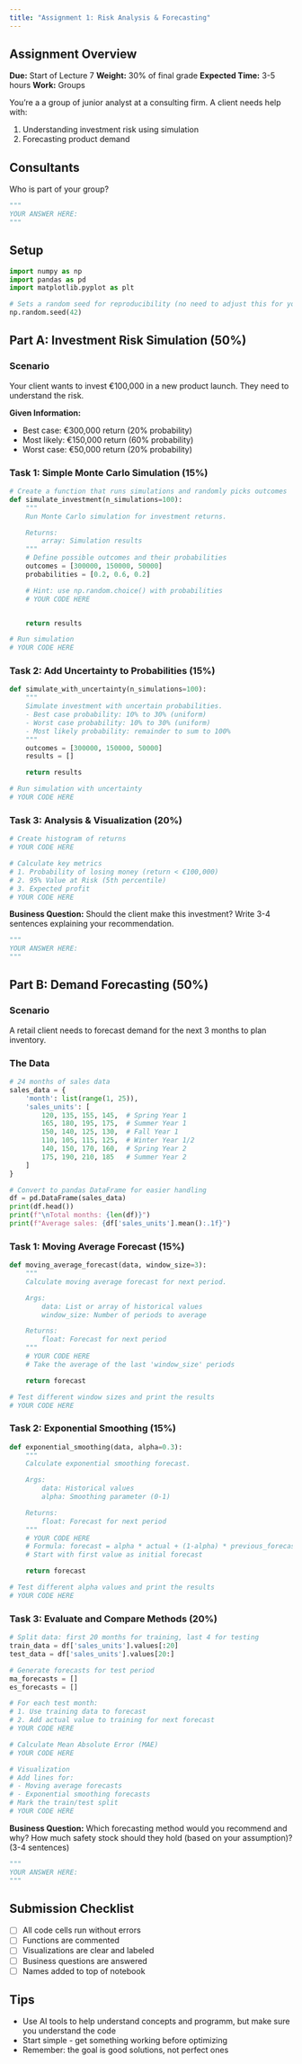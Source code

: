 ```yaml
---
title: "Assignment 1: Risk Analysis & Forecasting"
---
```


## Assignment Overview

**Due:** Start of Lecture 7
**Weight:** 30% of final grade
**Expected Time:** 3-5 hours
**Work:** Groups

You're a a group of junior analyst at a consulting firm. A client needs help with:

1. Understanding investment risk using simulation
2. Forecasting product demand

## Consultants
Who is part of your group?

```python
"""
YOUR ANSWER HERE:
"""
```

## Setup

```python
import numpy as np
import pandas as pd
import matplotlib.pyplot as plt

# Sets a random seed for reproducibility (no need to adjust this for you)
np.random.seed(42)
```

## Part A: Investment Risk Simulation (50%)

### Scenario
Your client wants to invest €100,000 in a new product launch. They need to understand the risk.

**Given Information:**

- Best case: €300,000 return (20% probability)
- Most likely: €150,000 return (60% probability)
- Worst case: €50,000 return (20% probability)

### Task 1: Simple Monte Carlo Simulation (15%)

```python
# Create a function that runs simulations and randomly picks outcomes
def simulate_investment(n_simulations=100):
    """
    Run Monte Carlo simulation for investment returns.

    Returns:
        array: Simulation results
    """
    # Define possible outcomes and their probabilities
    outcomes = [300000, 150000, 50000]
    probabilities = [0.2, 0.6, 0.2]

    # Hint: use np.random.choice() with probabilities
    # YOUR CODE HERE


    return results

# Run simulation
# YOUR CODE HERE
```

### Task 2: Add Uncertainty to Probabilities (15%)

```python
def simulate_with_uncertainty(n_simulations=100):
    """
    Simulate investment with uncertain probabilities.
    - Best case probability: 10% to 30% (uniform)
    - Worst case probability: 10% to 30% (uniform)
    - Most likely probability: remainder to sum to 100%
    """
    outcomes = [300000, 150000, 50000]
    results = []

    return results

# Run simulation with uncertainty
# YOUR CODE HERE
```

### Task 3: Analysis & Visualization (20%)

```python
# Create histogram of returns
# YOUR CODE HERE

# Calculate key metrics
# 1. Probability of losing money (return < €100,000)
# 2. 95% Value at Risk (5th percentile)
# 3. Expected profit
# YOUR CODE HERE

```

**Business Question:**
Should the client make this investment? Write 3-4 sentences explaining your recommendation.

```python
"""
YOUR ANSWER HERE:
"""
```

## Part B: Demand Forecasting (50%)

### Scenario
A retail client needs to forecast demand for the next 3 months to plan inventory.

### The Data

```python
# 24 months of sales data
sales_data = {
    'month': list(range(1, 25)),
    'sales_units': [
        120, 135, 155, 145,  # Spring Year 1
        165, 180, 195, 175,  # Summer Year 1
        150, 140, 125, 130,  # Fall Year 1
        110, 105, 115, 125,  # Winter Year 1/2
        140, 150, 170, 160,  # Spring Year 2
        175, 190, 210, 185   # Summer Year 2
    ]
}

# Convert to pandas DataFrame for easier handling
df = pd.DataFrame(sales_data)
print(df.head())
print(f"\nTotal months: {len(df)}")
print(f"Average sales: {df['sales_units'].mean():.1f}")
```

### Task 1: Moving Average Forecast (15%)

```python
def moving_average_forecast(data, window_size=3):
    """
    Calculate moving average forecast for next period.

    Args:
        data: List or array of historical values
        window_size: Number of periods to average

    Returns:
        float: Forecast for next period
    """
    # YOUR CODE HERE
    # Take the average of the last 'window_size' periods

    return forecast

# Test different window sizes and print the results
# YOUR CODE HERE

```

### Task 2: Exponential Smoothing (15%)

```python
def exponential_smoothing(data, alpha=0.3):
    """
    Calculate exponential smoothing forecast.

    Args:
        data: Historical values
        alpha: Smoothing parameter (0-1)

    Returns:
        float: Forecast for next period
    """
    # YOUR CODE HERE
    # Formula: forecast = alpha * actual + (1-alpha) * previous_forecast
    # Start with first value as initial forecast

    return forecast

# Test different alpha values and print the results
# YOUR CODE HERE

```

### Task 3: Evaluate and Compare Methods (20%)

```python
# Split data: first 20 months for training, last 4 for testing
train_data = df['sales_units'].values[:20]
test_data = df['sales_units'].values[20:]

# Generate forecasts for test period
ma_forecasts = []
es_forecasts = []

# For each test month:
# 1. Use training data to forecast
# 2. Add actual value to training for next forecast
# YOUR CODE HERE

# Calculate Mean Absolute Error (MAE)
# YOUR CODE HERE

```

```python
# Visualization
# Add lines for:
# - Moving average forecasts
# - Exponential smoothing forecasts
# Mark the train/test split
# YOUR CODE HERE

```

**Business Question:** Which forecasting method would you recommend and why? How much safety stock should they hold (based on your assumption)? (3-4 sentences)

```python
"""
YOUR ANSWER HERE:
"""
```

## Submission Checklist

- [ ] All code cells run without errors
- [ ] Functions are commented
- [ ] Visualizations are clear and labeled
- [ ] Business questions are answered
- [ ] Names added to top of notebook

## Tips

- Use AI tools to help understand concepts and programm, but make sure you understand the code
- Start simple - get something working before optimizing
- Remember: the goal is good solutions, not perfect ones
